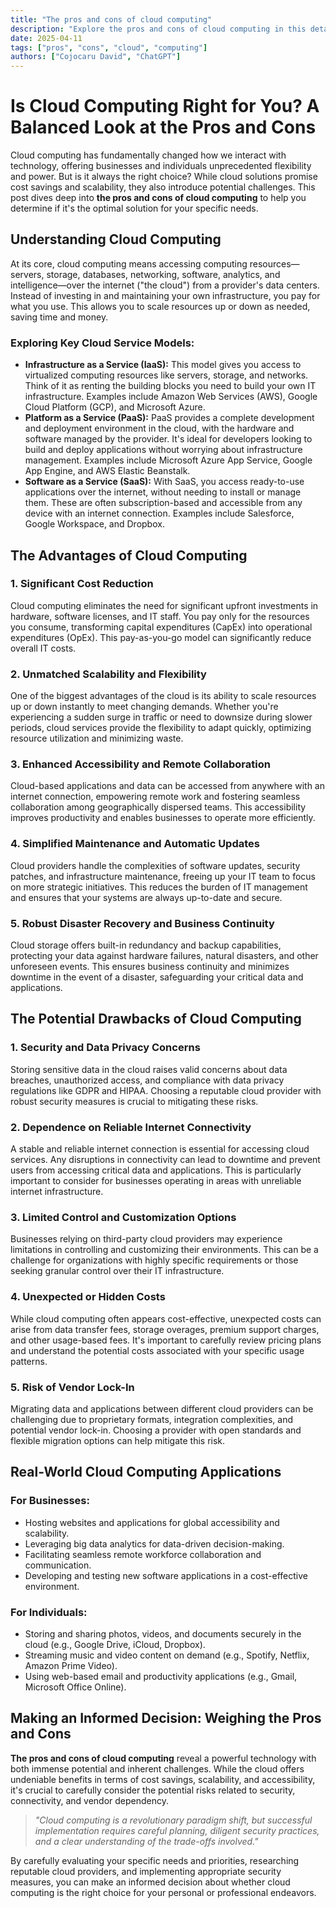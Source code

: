```yaml
---
title: "The pros and cons of cloud computing"
description: "Explore the pros and cons of cloud computing in this detailed guide, offering insights, strategies, and practical tips to enhance your understanding and application of the topic."
date: 2025-04-11
tags: ["pros", "cons", "cloud", "computing"]
authors: ["Cojocaru David", "ChatGPT"]
---
```


# Is Cloud Computing Right for You? A Balanced Look at the Pros and Cons

Cloud computing has fundamentally changed how we interact with technology, offering businesses and individuals unprecedented flexibility and power. But is it always the right choice? While cloud solutions promise cost savings and scalability, they also introduce potential challenges. This post dives deep into **the pros and cons of cloud computing** to help you determine if it's the optimal solution for your specific needs.

## Understanding Cloud Computing

At its core, cloud computing means accessing computing resources—servers, storage, databases, networking, software, analytics, and intelligence—over the internet ("the cloud") from a provider's data centers. Instead of investing in and maintaining your own infrastructure, you pay for what you use. This allows you to scale resources up or down as needed, saving time and money.

### Exploring Key Cloud Service Models:

- **Infrastructure as a Service (IaaS):** This model gives you access to virtualized computing resources like servers, storage, and networks. Think of it as renting the building blocks you need to build your own IT infrastructure. Examples include Amazon Web Services (AWS), Google Cloud Platform (GCP), and Microsoft Azure.
- **Platform as a Service (PaaS):** PaaS provides a complete development and deployment environment in the cloud, with the hardware and software managed by the provider. It's ideal for developers looking to build and deploy applications without worrying about infrastructure management. Examples include Microsoft Azure App Service, Google App Engine, and AWS Elastic Beanstalk.
- **Software as a Service (SaaS):** With SaaS, you access ready-to-use applications over the internet, without needing to install or manage them. These are often subscription-based and accessible from any device with an internet connection. Examples include Salesforce, Google Workspace, and Dropbox.

## The Advantages of Cloud Computing

### 1. Significant Cost Reduction

Cloud computing eliminates the need for significant upfront investments in hardware, software licenses, and IT staff. You pay only for the resources you consume, transforming capital expenditures (CapEx) into operational expenditures (OpEx). This pay-as-you-go model can significantly reduce overall IT costs.

### 2. Unmatched Scalability and Flexibility

One of the biggest advantages of the cloud is its ability to scale resources up or down instantly to meet changing demands. Whether you're experiencing a sudden surge in traffic or need to downsize during slower periods, cloud services provide the flexibility to adapt quickly, optimizing resource utilization and minimizing waste.

### 3. Enhanced Accessibility and Remote Collaboration

Cloud-based applications and data can be accessed from anywhere with an internet connection, empowering remote work and fostering seamless collaboration among geographically dispersed teams. This accessibility improves productivity and enables businesses to operate more efficiently.

### 4. Simplified Maintenance and Automatic Updates

Cloud providers handle the complexities of software updates, security patches, and infrastructure maintenance, freeing up your IT team to focus on more strategic initiatives. This reduces the burden of IT management and ensures that your systems are always up-to-date and secure.

### 5. Robust Disaster Recovery and Business Continuity

Cloud storage offers built-in redundancy and backup capabilities, protecting your data against hardware failures, natural disasters, and other unforeseen events. This ensures business continuity and minimizes downtime in the event of a disaster, safeguarding your critical data and applications.

## The Potential Drawbacks of Cloud Computing

### 1. Security and Data Privacy Concerns

Storing sensitive data in the cloud raises valid concerns about data breaches, unauthorized access, and compliance with data privacy regulations like GDPR and HIPAA. Choosing a reputable cloud provider with robust security measures is crucial to mitigating these risks.

### 2. Dependence on Reliable Internet Connectivity

A stable and reliable internet connection is essential for accessing cloud services. Any disruptions in connectivity can lead to downtime and prevent users from accessing critical data and applications. This is particularly important to consider for businesses operating in areas with unreliable internet infrastructure.

### 3. Limited Control and Customization Options

Businesses relying on third-party cloud providers may experience limitations in controlling and customizing their environments. This can be a challenge for organizations with highly specific requirements or those seeking granular control over their IT infrastructure.

### 4. Unexpected or Hidden Costs

While cloud computing often appears cost-effective, unexpected costs can arise from data transfer fees, storage overages, premium support charges, and other usage-based fees. It's important to carefully review pricing plans and understand the potential costs associated with your specific usage patterns.

### 5. Risk of Vendor Lock-In

Migrating data and applications between different cloud providers can be challenging due to proprietary formats, integration complexities, and potential vendor lock-in. Choosing a provider with open standards and flexible migration options can help mitigate this risk.

## Real-World Cloud Computing Applications

### For Businesses:

- Hosting websites and applications for global accessibility and scalability.
- Leveraging big data analytics for data-driven decision-making.
- Facilitating seamless remote workforce collaboration and communication.
- Developing and testing new software applications in a cost-effective environment.

### For Individuals:

- Storing and sharing photos, videos, and documents securely in the cloud (e.g., Google Drive, iCloud, Dropbox).
- Streaming music and video content on demand (e.g., Spotify, Netflix, Amazon Prime Video).
- Using web-based email and productivity applications (e.g., Gmail, Microsoft Office Online).

## Making an Informed Decision: Weighing the Pros and Cons

**The pros and cons of cloud computing** reveal a powerful technology with both immense potential and inherent challenges. While the cloud offers undeniable benefits in terms of cost savings, scalability, and accessibility, it's crucial to carefully consider the potential risks related to security, connectivity, and vendor dependency.

> _"Cloud computing is a revolutionary paradigm shift, but successful implementation requires careful planning, diligent security practices, and a clear understanding of the trade-offs involved."_

By carefully evaluating your specific needs and priorities, researching reputable cloud providers, and implementing appropriate security measures, you can make an informed decision about whether cloud computing is the right choice for your personal or professional endeavors.
